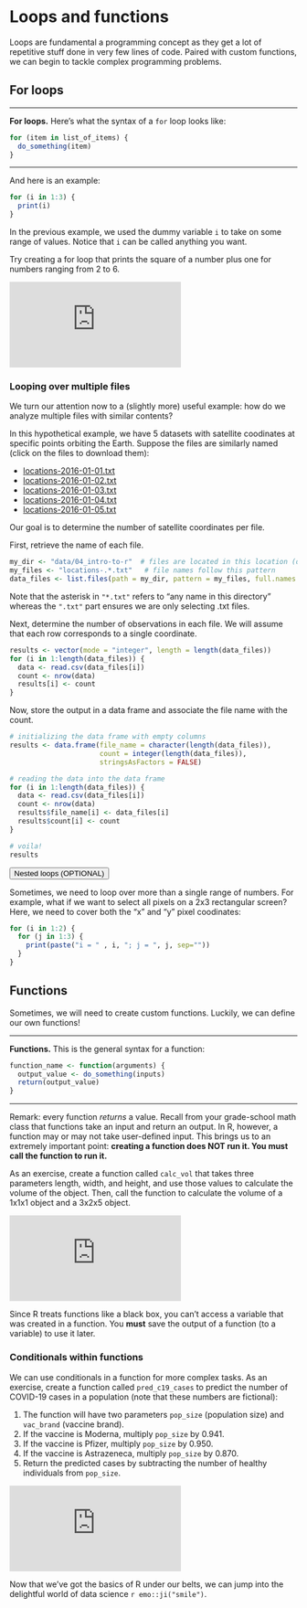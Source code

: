 # Loops and functions

Loops are fundamental a programming concept as they get a lot of repetitive stuff done in very few lines of code. Paired with custom functions, we can begin to tackle complex programming problems.


## For loops

---

**For loops.** Here's what the syntax of a `for` loop looks like:

```r
for (item in list_of_items) {
  do_something(item)
}
```

---

And here is an example:

```r
for (i in 1:3) {
  print(i)
}
```

In the previous example, we used the dummy variable `i` to take on some range of values. Notice that `i` can be called anything you want.

Try creating a for loop that prints the square of a number plus one for numbers ranging from 2 to 6.

<!---LEARNR EX 1-->

<iframe class="interactive" id="ch3-ex1" src="https://y-textbook.shinyapps.io/ch3-ex1/" scrolling="no" frameborder="no"></iframe>

<!------------->


### Looping over multiple files

We turn our attention now to a (slightly more) useful example: how do we analyze multiple files with similar contents?

In this hypothetical example, we have 5 datasets with satellite coodinates at specific points orbiting the Earth. Suppose the files are similarly named (click on the files to download them):

  * [locations-2016-01-01.txt](data/04_intro-to-r/locations-2016-01-01.txt)
  * [locations-2016-01-02.txt](data/04_intro-to-r/locations-2016-01-02.txt)
  * [locations-2016-01-03.txt](data/04_intro-to-r/locations-2016-01-03.txt)
  * [locations-2016-01-04.txt](data/04_intro-to-r/locations-2016-01-04.txt)
  * [locations-2016-01-05.txt](data/04_intro-to-r/locations-2016-01-05.txt)

Our goal is to determine the number of satellite coordinates per file.

First, retrieve the name of each file.

```r
my_dir <- "data/04_intro-to-r"  # files are located in this location (on my computer)
my_files <- "locations-.*.txt"   # file names follow this pattern
data_files <- list.files(path = my_dir, pattern = my_files, full.names = TRUE)
```

Note that the asterisk in `"*.txt"` refers to "any name in this directory" whereas the `".txt"` part ensures we are only selecting .txt files.

Next, determine the number of observations in each file. We will assume that each row corresponds to a single coordinate.

```r
results <- vector(mode = "integer", length = length(data_files))
for (i in 1:length(data_files)) {
  data <- read.csv(data_files[i])
  count <- nrow(data)
  results[i] <- count
}
```

Now, store the output in a data frame and associate the file name with the count.

```r
# initializing the data frame with empty columns
results <- data.frame(file_name = character(length(data_files)),
                      count = integer(length(data_files)),
                      stringsAsFactors = FALSE)

# reading the data into the data frame
for (i in 1:length(data_files)) {
  data <- read.csv(data_files[i])
  count <- nrow(data)
  results$file_name[i] <- data_files[i]
  results$count[i] <- count
}

# voila!
results
```


<button class="collapsible">Nested loops (OPTIONAL)</button>
<div class="collapse_content">

Sometimes, we need to loop over more than a single range of numbers. For example, what if we want to select all pixels on a 2x3 rectangular screen? Here, we need to cover both the "x" and "y" pixel coodinates:

```r
for (i in 1:2) {
  for (j in 1:3) {
    print(paste("i = " , i, "; j = ", j, sep=""))
  }
}
```

</div>


## Functions

Sometimes, we will need to create custom functions. Luckily, we can define our own functions!

---

**Functions.** This is the general syntax for a function:
  
```r
function_name <- function(arguments) {
  output_value <- do_something(inputs)
  return(output_value)
}
```

---

Remark: every function *returns* a value. Recall from your grade-school math class that functions take an input and return an output. In R, however, a function may or may not take user-defined input. This brings us to an extremely important point: **creating a function does NOT run it. You must call the function to run it.**

As an exercise, create a function called `calc_vol` that takes three parameters length, width, and height, and use those values to calculate the volume of the object. Then, call the function to calculate the volume of a 1x1x1 object and a 3x2x5 object.

<!---LEARNR EX 2-->

<iframe class="interactive" id="ch3-ex2" src="https://y-textbook.shinyapps.io/ch3-ex2/" scrolling="no" frameborder="no"></iframe>

<!------------->

Since R treats functions like a black box, you can't access a variable that was created in a function. You **must** save the output of a function (to a variable) to use it later.


### Conditionals within functions

We can use conditionals in a function for more complex tasks. As an exercise, create a function called `pred_c19_cases` to predict the number of COVID-19 cases in a population (note that these numbers are fictional):

1. The function will have two parameters `pop_size` (population size) and `vac_brand` (vaccine brand).
1. If the vaccine is Moderna, multiply `pop_size` by 0.941.
1. If the vaccine is Pfizer, multiply `pop_size` by 0.950.
1. If the vaccine is Astrazeneca, multiply `pop_size` by 0.870.
1. Return the predicted cases by subtracting the number of healthy individuals from `pop_size`.

<!---LEARNR EX 3-->

<iframe class="interactive" id="ch3-ex3" src="https://y-textbook.shinyapps.io/ch3-ex3/" scrolling="no" frameborder="no"></iframe>

<!------------->

Now that we've got the basics of R under our belts, we can jump into the delightful world of data science `r emo::ji("smile")`.


<script>
iFrameResize({}, ".interactive");
  
var coll = document.getElementsByClassName("collapsible");
for (var i = 0; i < coll.length; i++) {
  coll[i].addEventListener("click", function() {
    this.classList.toggle("active");
    var content = this.nextElementSibling;
    if (content.style.maxHeight){
      content.style.maxHeight = null;
      setTimeout(function() {
        content.style.paddingTop = "0";
        content.style.paddingBottom = "0";
      }, 250)
    } else {
      content.style.paddingTop = "15px";
      content.style.paddingBottom = "10px";
      content.style.maxHeight = content.scrollHeight + "px";
    } 
  });
}
</script>
